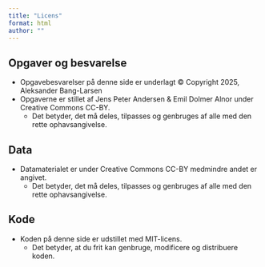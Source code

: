 ```yaml
---
title: "Licens"
format: html
author: ""
---
```


## Opgaver og besvarelse

- Opgavebesvarelser på denne side er underlagt © Copyright 2025, Aleksander Bang-Larsen
- Opgaverne er stillet af Jens Peter Andersen & Emil Dolmer Alnor under Creative Commons CC-BY.
  - Det betyder, det må deles, tilpasses og genbruges af alle med den rette ophavsangivelse.

## Data

- Datamaterialet er under Creative Commons CC-BY medmindre andet er angivet.
  - Det betyder, det må deles, tilpasses og genbruges af alle med den rette ophavsangivelse.

## Kode

- Koden på denne side er udstillet med MIT-licens.
  - Det betyder, at du frit kan genbruge, modificere og distribuere koden.
